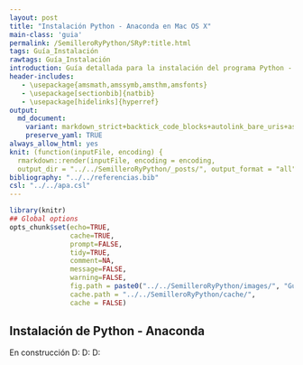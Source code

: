 ```yaml
---
layout: post
title: "Instalación Python - Anaconda en Mac OS X"
main-class: 'guia'
permalink: /SemilleroRyPython/SRyP:title.html
tags: Guía_Instalación
rawtags: Guía_Instalación
introduction: Guía detallada para la instalación del programa Python - Anaconda en Mac OS X.
header-includes:
   - \usepackage{amsmath,amssymb,amsthm,amsfonts}
   - \usepackage[sectionbib]{natbib}
   - \usepackage[hidelinks]{hyperref}
output:
  md_document:
    variant: markdown_strict+backtick_code_blocks+autolink_bare_uris+ascii_identifiers+tex_math_single_backslash
    preserve_yaml: TRUE
always_allow_html: yes   
knit: (function(inputFile, encoding) {
  rmarkdown::render(inputFile, encoding = encoding,
  output_dir = "../../SemilleroRyPython/_posts/", output_format = "all"  ) })
bibliography: "../../referencias.bib"
csl: "../../apa.csl"
---
```


```r
library(knitr)
## Global options
opts_chunk$set(echo=TRUE,
               cache=TRUE,
               prompt=FALSE,
               tidy=TRUE,
               comment=NA,
               message=FALSE,
               warning=FALSE,
               fig.path = paste0("../../SemilleroRyPython/images/", "GuiaMac"),
               cache.path = "../../SemilleroRyPython/cache/",
               cache = FALSE)

```

## Instalación de Python - Anaconda

En construcción D: D: D: